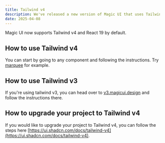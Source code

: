 ```yaml
---
title: Tailwind v4
description: We've released a new version of Magic UI that uses Tailwind CSS v4.
date: 2025-04-08
---
```


Magic UI now supports Tailwind v4 and React 19 by default.

## How to use Tailwind v4

You can start by going to any component and following the instructions. Try [marquee](/components/marquee) for example.

## How to use Tailwind v3

If you're using tailwind v3, you can head over to [v3.magicui.design](https://v3.magicui.design) and follow the instructions there.

## How to upgrade your project to Tailwind v4

If you would like to upgrade your project to Tailwind v4, you can follow the steps here [https://ui.shadcn.com/docs/tailwind-v4](https://ui.shadcn.com/docs/tailwind-v4).
